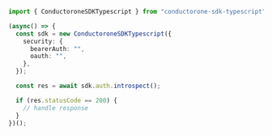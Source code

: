 ```typescript Introspect.ts
import { ConductoroneSDKTypescript } from "conductorone-sdk-typescript";

(async() => {
  const sdk = new ConductoroneSDKTypescript({
    security: {
      bearerAuth: "",
      oauth: "",
    },
  });

  const res = await sdk.auth.introspect();

  if (res.statusCode == 200) {
    // handle response
  }
})();
```
